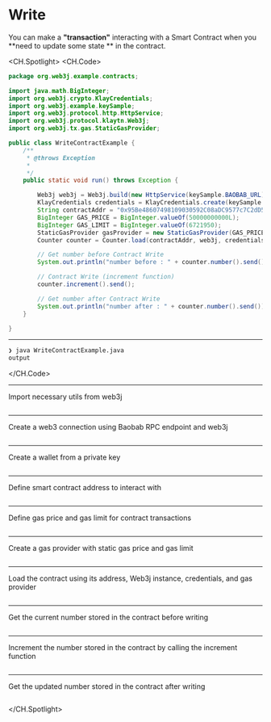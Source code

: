 # Write
You can make a **"transaction"** interacting with a Smart Contract when you **need to update some state ** in the contract.

<CH.Spotlight>
<CH.Code>

```java WriteContractExample.java
package org.web3j.example.contracts;

import java.math.BigInteger;
import org.web3j.crypto.KlayCredentials;
import org.web3j.example.keySample;
import org.web3j.protocol.http.HttpService;
import org.web3j.protocol.klaytn.Web3j;
import org.web3j.tx.gas.StaticGasProvider;

public class WriteContractExample {
    /**
     * @throws Exception 
     * 
     */
    public static void run() throws Exception {

        Web3j web3j = Web3j.build(new HttpService(keySample.BAOBAB_URL));
        KlayCredentials credentials = KlayCredentials.create(keySample.LEGACY_KEY_privkey);
        String contractAddr = "0x95Be48607498109030592C08aDC9577c7C2dD505";
        BigInteger GAS_PRICE = BigInteger.valueOf(50000000000L);
        BigInteger GAS_LIMIT = BigInteger.valueOf(6721950);
        StaticGasProvider gasProvider = new StaticGasProvider(GAS_PRICE, GAS_LIMIT);
        Counter counter = Counter.load(contractAddr, web3j, credentials.convertToCredentials(), gasProvider);

        // Get number before Contract Write
        System.out.println("number before : " + counter.number().send());

        // Contract Write (increment function)
        counter.increment().send();

        // Get number after Contract Write
        System.out.println("number after : " + counter.number().send());
    }

}
```
---
```zsh output
❯ java WriteContractExample.java
output
```
</CH.Code>


---
Import necessary utils from web3j
```java WriteContractExample.java focus=3:8

```
---
Create a web3 connection using Baobab RPC endpoint and web3j
```java WriteContractExample.java focus=17

```
---
Create a wallet from a private key
```java WriteContractExample.java focus=18

```
---
Define smart contract address to interact with
```java WriteContractExample.java focus=19

```
---
Define gas price and gas limit for contract transactions
```java WriteContractExample.java focus=20:21

```
---
Create a gas provider with static gas price and gas limit
```java WriteContractExample.java focus=22

```
---
Load the contract using its address, Web3j instance, credentials, and gas provider
```java WriteContractExample.java focus=23

```
---
Get the current number stored in the contract before writing
```java WriteContractExample.java focus=25:26

```
---
Increment the number stored in the contract by calling the increment function
```java WriteContractExample.java focus=28:29

```
---
Get the updated number stored in the contract after writing
```java WriteContractExample.java focus=31:32

```


</CH.Spotlight>

